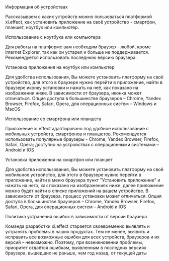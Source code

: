 
<AnchorHeading type="h1" id="device-info">
  Информация об устройствах
</AnchorHeading>

Рассказываем с каких устройств можно пользоваться платформой xi.effect,
как установить приложение на своё устройство - смартфон, планшет, ноутбук или компьютер.

<AnchorHeading type="h2" id="laptop-pc-use">
  Использование с ноутбука или компьютера
</AnchorHeading>

Для работы на платформе вам необходим браузер - любой, кроме <Link href="https://ru.wikipedia.org/wiki/Internet_Explorer">Internet Explorer</Link>, так как он устарел и больше не поддерживается. Рекомендуется
использовать последнюю версию браузера.

<AnchorHeading type="h2" id="laptop-pc-install">
  Установка приложения на ноутбук или компьютер
</AnchorHeading>

Для удобства использования, Вы можете установить платформу на своё устройство, для этого в браузере нужно перейти
в <Link href="https://app.xieffect.ru/signin">приложение</Link>, найти в браузере иконку установки и нажать на неё, как показано на
изображении ниже. В зависимости от браузера, иконка может отличаться. Опция доступа в большинстве браузеров – Chrome, Yandex Browser, Firefox, Safari, Opera,
для операционных систем – Windows и MacOS

<AnchorHeading type="h2" id="mobile-use">
  Использование со cмартфона или планшета
</AnchorHeading>

Приложение xi.effect адаптировано под удобное использование с мобильных устройств, смартфонов и планшетов.
Рекомендуется использовать популярные браузеры - Chrome, Yandex Browser, Firefox, Safari, Opera; доступно на устройствах с операционными системами – Android и IOS

<AnchorHeading type="h2" id="mobile-install">
  Установка приложения на cмартфон или планшет
</AnchorHeading>

Для удобства использования, Вы можете установить платформу на своё мобильное устройство, для этого в браузере нужно перейти
в <Link href="https://app.xieffect.ru/signin">приложение</Link>, найти в меню браузера пункт "Установить приложение" и нажать на него, как показано на изображениях ниже, далее приложение можно будет найти в списке приложений на вашем устройстве. В зависимости от браузера, процесс установки может отличаться. Опция доступа в большинстве браузеров – Chrome, Yandex Browser, Firefox, Safari, Opera, для операционных систем – Android и IOS

<AnchorHeading type="h2" id="bug-fix-policy">
  Политика устранения ошибок в зависимости от версии браузера
</AnchorHeading>

Команда разработки xi.effect старается своевременно выявлять и устранять проблемы в наших продуктах.
Тем не менее, выявить и исправить все возможные ошибки для всех устройств, браузеров и их версий – невозможно. Поэтому, при возникновении проблемы,
приоритет отдаётся ошибкам, выявленным в последних версиях браузера, вышедших не раньше, чем год назад, от текущей даты
